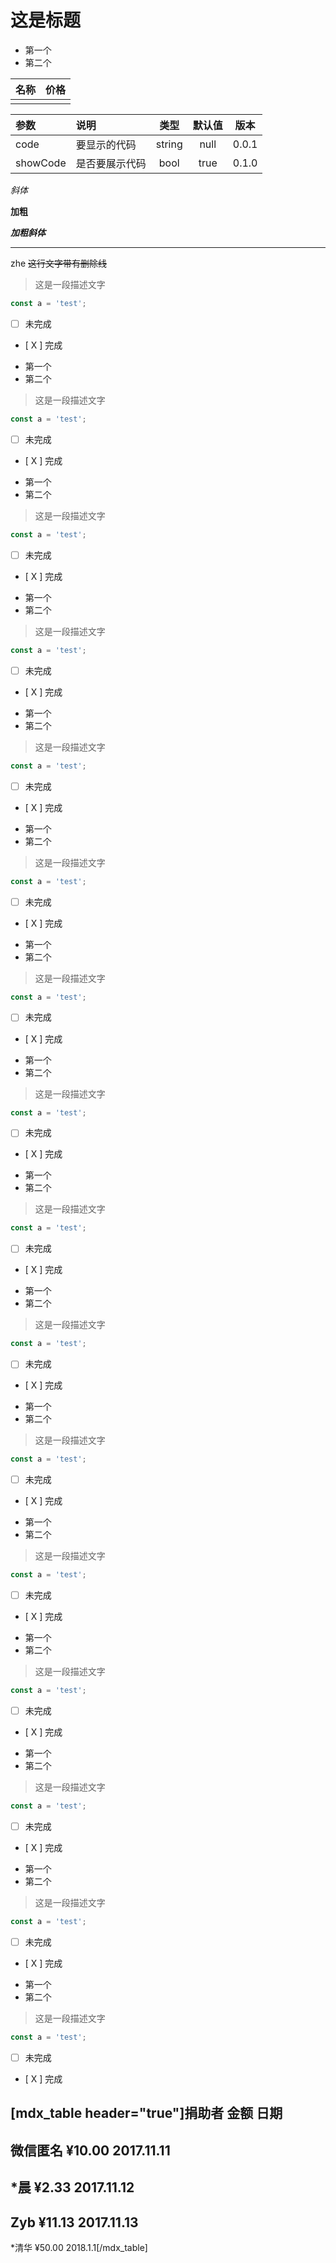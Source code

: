 # 这是标题

+ 第一个
+ 第二个

| 名称 | 价格 |
| ---- | ---- |
|      |      |


| 参数     | 说明           |  类型  | 默认值 | 版本  |  
| :------- | :------------- | :----: | :----: | :---: |  
| code     | 要显示的代码   | string |  null  | 0.0.1 |  
| showCode | 是否要展示代码 |  bool  |  true  | 0.1.0 |  

*斜体*

  **加粗**

  ***加粗斜体***

  ---
  zhe ~~这行文字带有删除线~~

> 这是一段描述文字

```js
const a = 'test';
```

- [ ] 未完成
- [ X ] 完成
+ 第一个
+ 第二个

> 这是一段描述文字

```js
const a = 'test';
```

- [ ] 未完成
- [ X ] 完成
+ 第一个
+ 第二个

> 这是一段描述文字

```js
const a = 'test';
```

- [ ] 未完成
- [ X ] 完成

+ 第一个
+ 第二个

> 这是一段描述文字

```js
const a = 'test';
```

- [ ] 未完成
- [ X ] 完成
+ 第一个
+ 第二个

> 这是一段描述文字

```js
const a = 'test';
```

- [ ] 未完成
- [ X ] 完成
+ 第一个
+ 第二个

> 这是一段描述文字

```js
const a = 'test';
```

- [ ] 未完成
- [ X ] 完成

+ 第一个
+ 第二个

> 这是一段描述文字

```js
const a = 'test';
```

- [ ] 未完成
- [ X ] 完成
+ 第一个
+ 第二个

> 这是一段描述文字

```js
const a = 'test';
```

- [ ] 未完成
- [ X ] 完成
+ 第一个
+ 第二个

> 这是一段描述文字

```js
const a = 'test';
```

- [ ] 未完成
- [ X ] 完成

+ 第一个
+ 第二个

> 这是一段描述文字

```js
const a = 'test';
```

- [ ] 未完成
- [ X ] 完成
+ 第一个
+ 第二个

> 这是一段描述文字

```js
const a = 'test';
```

- [ ] 未完成
- [ X ] 完成
+ 第一个
+ 第二个

> 这是一段描述文字

```js
const a = 'test';
```

- [ ] 未完成
- [ X ] 完成
+ 第一个
+ 第二个

> 这是一段描述文字

```js
const a = 'test';
```

- [ ] 未完成
- [ X ] 完成

+ 第一个
+ 第二个

> 这是一段描述文字

```js
const a = 'test';
```

- [ ] 未完成
- [ X ] 完成
+ 第一个
+ 第二个

> 这是一段描述文字

```js
const a = 'test';
```

- [ ] 未完成
- [ X ] 完成
+ 第一个
+ 第二个

> 这是一段描述文字

```js
const a = 'test';
```

- [ ] 未完成
- [ X ] 完成


[mdx_table header="true"]捐助者
金额
日期
-----
微信匿名
¥10.00
2017.11.11
-----
*晨
¥2.33
2017.11.12
-----
Zyb
¥11.13
2017.11.13
-----
*清华
¥50.00
2018.1.1[/mdx_table]
